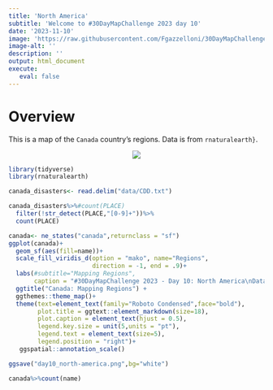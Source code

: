 ```yaml
---
title: 'North America'
subtitle: 'Welcome to #30DayMapChallenge 2023 day 10'
date: '2023-11-10'
image: 'https://raw.githubusercontent.com/Fgazzelloni/30DayMapChallenge/master/2023/day10_north-america/day10_north-america.png'
image-alt: ''
description: ''
output: html_document
execute: 
   eval: false
---
```



# Overview

This is a map of the `Canada` country's regions. Data is from `rnaturalearth}`.

<center>
![](https://raw.githubusercontent.com/Fgazzelloni/30DayMapChallenge/master/2023/day10_north-america/day10_north-america.png)</center>


```r
library(tidyverse)
library(rnaturalearth)
```


```r
canada_disasters<- read.delim("data/CDD.txt")

canada_disasters%>%#count(PLACE)
  filter(!str_detect(PLACE,"[0-9]+"))%>%
  count(PLACE)
```

```r
canada<- ne_states("canada",returnclass = "sf")
ggplot(canada)+
  geom_sf(aes(fill=name))+
  scale_fill_viridis_d(option = "mako", name="Regions",
                       direction = -1, end = .9)+
  labs(#subtitle="Mapping Regions",
       caption = "#30DayMapChallenge 2023 - Day 10: North America\nDataSource {rnaturalearth} | Map: @fgazzelloni)")+
  ggtitle("Canada: Mapping Regions") +
  ggthemes::theme_map()+
  theme(text=element_text(family="Roboto Condensed",face="bold"),
        plot.title = ggtext::element_markdown(size=18),
        plot.caption = element_text(hjust = 0.5),
        legend.key.size = unit(5,units = "pt"),
        legend.text = element_text(size=5),
        legend.position = "right")+
   ggspatial::annotation_scale()
```

```r
ggsave("day10_north-america.png",bg="white")
```


```r
canada%>%count(name)
```

